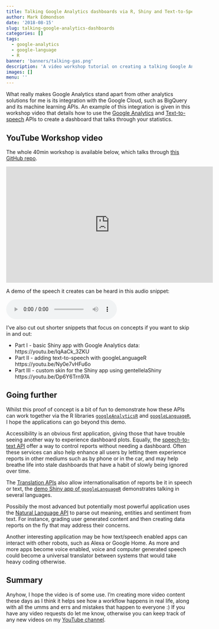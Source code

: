 ```yaml
---
title: Talking Google Analytics dashboards via R, Shiny and Text-to-Speech APIs
author: Mark Edmondson
date: '2018-08-15'
slug: talking-google-analytics-dashboards
categories: []
tags:
  - google-analytics
  - google-language
  - R
banner: 'banners/talking-gas.png'
description: 'A video workshop tutorial on creating a talking Google Analytics dashboard in Shiny'
images: []
menu: ''
---
```


What really makes Google Analytics stand apart from other analytics solutions for me is its integration with the Google Cloud, such as BigQuery and its machine learning APIs.  An example of this integration is given in this workshop video that details how to use the [Google Analytics](https://developers.google.com/analytics/devguides/reporting/core/v4/) and [Text-to-speech](https://cloud.google.com/text-to-speech/) APIs to create a dashboard that talks through your statistics. 

<!--more-->

## YouTube Workshop video

The whole 40min workshop is available below, which talks through [this GitHub repo](https://github.com/MarkEdmondson1234/verbal_ga_shiny).

<!--for some reason shortcode doesn't work here -->
<iframe width="560" height="315" src="https://www.youtube-nocookie.com/embed/4Ht_vEXJ4wo" frameborder="0" allow="autoplay; encrypted-media" allowfullscreen></iframe>

A demo of the speech it creates can be heard in this audio snippet:

<audio controls><source src="../verbal-demo.wav"></audio>

I've also cut out shorter snippets that focus on concepts if you want to skip in and out:

* Part I - basic Shiny app with Google Analytics data: https://youtu.be/IqAaCk_3ZKU 
* Part II - adding text-to-speech with googleLanguageR https://youtu.be/Ny0e7vHFu6o 
* Part III - custom skin for the Shiny app using gentellelaShiny https://youtu.be/Dp6Y6Trn97A

## Going further

Whilst this proof of concept is a bit of fun to demonstrate how these APIs can work together via the R libraries [`googleAnalyticsR`](http://code.markedmondson.me/googleAnalyticsR/) and [`googleLanguageR`](http://code.markedmondson.me/googleLanguageR/), I hope the applications can go beyond this demo. 

Accessibility is an obvious first application, giving those that have trouble seeing another way to experience dashboard plots.  Equally, the [speech-to-text API](http://code.markedmondson.me/googleLanguageR/articles/speech.html) offer a way to control reports without needing a dashboard.  Often these services can also help enhance all users by letting them experience reports in other mediums such as by phone or in the car, and may help breathe life into stale dashboards that have a habit of slowly being ignored over time. 

The [Translation APIs](http://code.markedmondson.me/googleLanguageR/articles/translation.html) also allow internationalisation of reports be it in speech or text, the [demo Shiny app of `googleLanguageR`](https://github.com/ropensci/googleLanguageR/tree/master/inst/shiny/capture_speech) demonstrates talking in several languages.  

Possibily the most advanced but potentially most powerful application uses the [Natural Language API](http://code.markedmondson.me/googleLanguageR/articles/nlp.html) to parse out meaning, entities and sentiment from text. For instance, grading user generated content and then creating data reports on the fly that may address their concerns. 

Another interesting application may be how text/speech enabled apps can interact with other robots, such as Alexa or Google Home.  As more and more apps become voice enabled, voice and computer generated speech could become a universal translator between systems that would take heavy coding otherwise. 

## Summary

Anyhow, I hope the video is of some use.  I'm creating more video content these days as I think it helps see how a workflow happens in real life, along with all the umms and errs and mistakes that happen to everyone :)  If you have any video requests do let me know, otherwise you can keep track of any new videos on my [YouTube channel](https://www.youtube.com/channel/UC3pF8VqQGmtpjAr_9VUEmTQ/videos).






